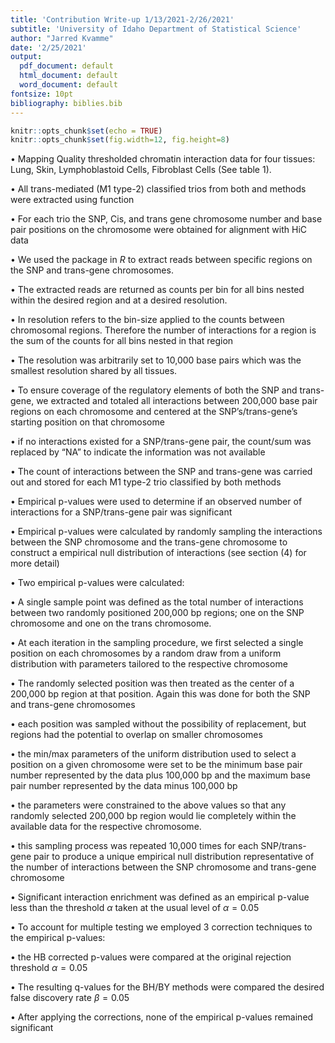 ```yaml
---
title: 'Contribution Write-up 1/13/2021-2/26/2021'
subtitle: 'University of Idaho Department of Statistical Science'
author: "Jarred Kvamme"
date: '2/25/2021'
output:
  pdf_document: default
  html_document: default
  word_document: default
fontsize: 10pt
bibliography: biblies.bib
---
```


```r
knitr::opts_chunk$set(echo = TRUE)
knitr::opts_chunk$set(fig.width=12, fig.height=8)
```

\section*{MAIN POINTS:}

\subsection*{(1) Identification of Trans Mediated Trios and Respective Meta-Data}    

$\bullet$ Mapping Quality thresholded chromatin interaction data for four tissues: Lung, Skin, Lymphoblastoid Cells, Fibroblast Cells  (See table 1).    

\begin{table}
\centering
\caption{File and dataset ID numbers for mapping quality thresholded chromatin interactions obtained from the ENCODE consortium }
\begin{tabular}{c|c|c}
\hline
\textbf{Tissue}      & \textbf{File ID}       & \textbf{Dataset ID}     \\ \hline
Lung                 & $ENCFF366ERB$          & $ENCSR645ZPH$           \\ \hline
Skin                 & $ENCFF569RJM$          & $ENCSR912RAV$           \\ \hline
Lymphoblastoid Cells & $ENCFF355OWW$          & $ENCSR423SYP$           \\ \hline
Fibroblast Cells     & $ENCFF768UBD$          & $ENCSR220MNC$           \\
\end{tabular}
\end{table}




$\bullet$ All trans-mediated (M1 type-2) classified trios from both \textbf{ADDIS} and \textbf{LOND} methods were extracted using \textit{ADDIS.M1.check()} function

$\bullet$ For each trio the SNP, Cis, and trans gene chromosome number and base pair positions on the chromosome were obtained for alignment with HiC data

\subsection*{(2) Extraction of HiC Interaction Data}
$\bullet$ We used the \textit{StrawR} package in $R$ to extract reads between specific regions on the SNP and trans-gene chromosomes. 

$\bullet$ The extracted reads are returned as counts per bin for all bins nested within the desired region and at a desired resolution. 

$\bullet$ In \textit{StrawR} resolution refers to the bin-size applied to the counts between chromosomal regions. Therefore the number of interactions for a region is the sum of the counts for all bins nested in that region

$\bullet$ The resolution was arbitrarily set to 10,000 base pairs which was the smallest resolution shared by all tissues.

$\bullet$ To ensure coverage of the regulatory elements of both the SNP and trans-gene, we extracted and totaled all interactions between 200,000 base pair regions on each chromosome and centered at the SNP's/trans-gene's starting position on that chromosome

$\bullet$ if no interactions existed for a SNP/trans-gene pair, the count/sum was replaced by "NA" to indicate the information was not available

$\bullet$ The count of interactions between the SNP and trans-gene was carried out and stored for each M1 type-2 trio classified by both \textbf{MRPC} methods

\subsection*{(3) Calculation of Empirical P-values By MC Sampling}

$\bullet$ Empirical p-values were used to determine if an observed number of interactions for a SNP/trans-gene pair was significant

$\bullet$ Empirical p-values were calculated by randomly sampling the interactions between the SNP chromosome and the trans-gene chromosome to construct a empirical null distribution of interactions (see section (4) for more detail)

$\bullet$ Two empirical p-values were calculated:
\begin{itemize}

	\item[(1)] the ratio of the number of non-NA samples larger than the observed number of interactions to of the total number of non-NA samples
	\item[(2)] the ratio of the number of non-NA samples larger than the observed number of interactions to the total number of samples

\end{itemize}


\subsection*{(4) MC Sampling Procedure}

$\bullet$ A single sample point was defined as the total number of interactions between two randomly positioned 200,000 bp regions; one on the SNP chromosome and one on the trans chromosome. 

$\bullet$ At each iteration in the sampling procedure, we first selected a single position on each chromosomes by a random draw from a uniform distribution with parameters tailored to the respective chromosome

$\bullet$ The randomly selected position was then treated as the center of a 200,000 bp region at that position. Again this was done for both the SNP and trans-gene chromosomes 

$\bullet$ each position was sampled without the possibility of replacement, but regions had the potential to overlap on smaller chromosomes

$\bullet$ the min/max parameters of the uniform distribution used to select a position on a given chromosome were set to be the minimum base pair number represented by the data plus 100,000 bp and the maximum base pair number represented by the data minus 100,000 bp

$\bullet$ the parameters were constrained to the above values so that any randomly selected 200,000 bp region would lie completely within the available data for the respective chromosome.

$\bullet$ this sampling process was repeated 10,000 times for each SNP/trans-gene pair to produce a unique empirical null distribution representative of the number of interactions between the SNP chromosome and trans-gene chromosome

\subsection*{(5) Multiple Comparisons Adjustments}

$\bullet$ Significant interaction enrichment was defined as an empirical p-value less than the threshold $\alpha$ taken at the usual level of $\alpha=0.05$

$\bullet$ To account for multiple testing we employed 3 correction techniques to the empirical p-values:

\begin{itemize}

	\item[(1)] the Holm-Bonferroni (HB) Family Wise Error Rate (FWER) adjustment 
	\item[(2)] Benjamin Yekutieli (BY) control of the false discovery rate
	\item[(3)] Benjamin Hochberg (BH) control of the false discovery rate

\end{itemize}

$\bullet$ the HB corrected p-values were compared at the original rejection threshold $\alpha = 0.05$

$\bullet$ The resulting q-values for the BH/BY methods were compared the desired false discovery rate $\beta=0.05$

$\bullet$ After applying the corrections, none of the empirical p-values remained significant
